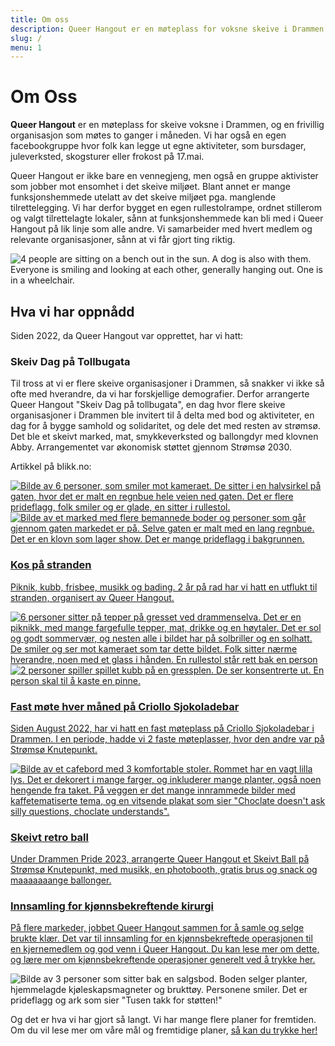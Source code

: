 ```yaml
---
title: Om oss
description: Queer Hangout er en møteplass for voksne skeive i Drammen. Vi er en frivillig organisasjon som møtes 1 gang i måneden. Vi jobber mot ensomhet i det skeive miljøet.
slug: /
menu: 1
---
```


# Om Oss

**Queer Hangout** er en møteplass for skeive voksne i Drammen, og en frivillig organisasjon som møtes to ganger i måneden. Vi har også en egen facebookgruppe hvor folk kan legge ut egne aktiviteter, som bursdager, juleverksted, skogsturer eller frokost på 17.mai. 

Queer Hangout er ikke bare en vennegjeng, men også en gruppe aktivister som jobber mot ensomhet i det skeive miljøet. Blant annet er mange funksjonshemmede utelatt av det skeive miljøet pga. manglende tilrettelegging. Vi har derfor bygget en egen rullestolrampe, ordnet stillerom og valgt tilrettelagte lokaler, sånn at funksjonshemmede kan bli med i Queer Hangout på lik linje som alle andre. Vi samarbeider med hvert medlem og relevante organisasjoner, sånn at vi får gjort ting riktig.  

![4 people are sitting on a bench out in the sun. A dog is also with them. Everyone is smiling and looking at each other, generally hanging out. One is in a wheelchair.](../images/ute.jpg "Photo taken by Leona Imperatori")   


## Hva vi har oppnådd

Siden 2022, da Queer Hangout var opprettet, har vi hatt:

### Skeiv Dag på Tollbugata

Til tross at vi er flere skeive organisasjoner i Drammen, så snakker vi ikke så ofte med hverandre, da vi har forskjellige demografier. Derfor arrangerte Queer Hangout "Skeiv Dag på tollbugata", en dag hvor flere skeive organisasjoner i Drammen ble invitert til å delta med bod og aktiviteter, en dag for å bygge samhold og solidaritet, og dele det med resten av strømsø. Det ble et skeivt marked, mat, smykkeverksted og ballongdyr med klovnen Abby. Arrangementet var økonomisk støttet gjennom Strømsø 2030.

Artikkel på blikk.no: <a href="https://www.blikk.no/drammen-drammen-pride-mangfold/skeiv-dag-i-drammen/249368" rel="nofollow" target="_blank">

![Bilde av 6 personer, som smiler mot kameraet. De sitter i en halvsirkel på gaten, hvor det er malt en regnbue hele veien ned gaten. Det er flere prideflagg, folk smiler og er glade, en sitter i rullestol.](../images/skeivdag1.jpeg "Skeiv Dag 2024 på Tollbugata. Ukjent fotograf")  
![Bilde av et marked med flere bemannede boder og personer som går gjennom gaten markedet er på. Selve gaten er malt med en lang regnbue. Det er en klovn som lager show. Det er mange prideflagg i bakgrunnen.](../images/skeivdag2.jpeg "Skeiv Dag 2024 på Tollbugata. Fotografert av Leona Imperatori")

### Kos på stranden

Piknik, kubb, frisbee, musikk og bading. 2 år på rad har vi hatt en utflukt til stranden, organisert av Queer Hangout.

![6 personer sitter på tepper på gresset ved drammenselva. Det er en piknikk, med mange fargefulle tepper, mat, drikke og en høytaler. Det er sol og godt sommervær, og nesten alle i bildet har på solbriller og en solhatt. De smiler og ser mot kameraet som tar dette bildet. Folk sitter nærme hverandre, noen med et glass i hånden. En rullestol står rett bak en person](../images/piknik.jpg "Foto tatt av Leona Imperatori")
![2 personer spiller spillet kubb på en gressplen. De ser konsentrerte ut. En person skal til å kaste en pinne.](../images/kubb.jpg "Photo taken by Leona Imperatori")   

### Fast møte hver måned på Criollo Sjokoladebar

Siden August 2022, har vi hatt en fast møteplass på Criollo Sjokoladebar i Drammen. I en periode, hadde vi 2 faste møteplasser, hvor den andre var på Strømsø Knutepunkt.

![Bilde av et cafebord med 3 komfortable stoler. Rommet har en vagt lilla lys. Det er dekorert i mange farger, og inkluderer mange planter, også noen hengende fra taket. På veggen er det mange innrammede bilder med kaffetematiserte tema, og en vitsende plakat som sier "Choclate doesn't ask silly questions, choclate understands".](../images/regnskogrommet.jpg "Photo taken by Odd Arild Ringen")  

### Skeivt retro ball

Under Drammen Pride 2023, arrangerte Queer Hangout et Skeivt Ball på Strømsø Knutepunkt, med musikk, en photobooth, gratis brus og snack og maaaaaaange ballonger.

### Innsamling for kjønnsbekreftende kirurgi

På flere markeder, jobbet Queer Hangout sammen for å samle og selge brukte klær. Det var til innsamling for en kjønnsbekreftede operasjonen til en kjernemedlem og god venn i Queer Hangout. Du kan lese mer om dette, og lære mer om kjønnsbekreftende operasjoner generelt ved [å trykke her.](/innsamling)    

![Bilde av 3 personer som sitter bak en salgsbod. Boden selger planter, hjemmelagde kjøleskapsmagneter og brukttøy. Personene smiler. Det er prideflagg og ark som sier "Tusen takk for støtten!"](../images/skeivdag3.jpg "Ukjent fotograf, brukt med tillatelse")  


Og det er hva vi har gjort så langt. Vi har mange flere planer for fremtiden. Om du vil lese mer om våre mål og fremtidige planer, [så kan du trykke her!](/vaare-maal)
